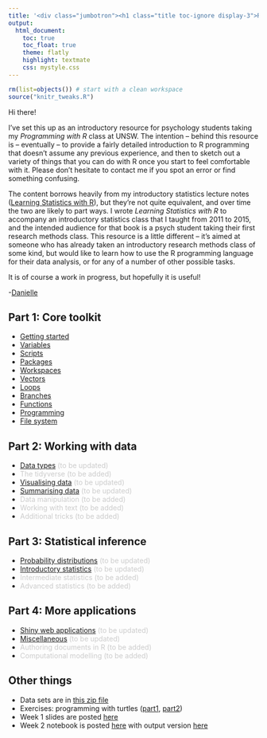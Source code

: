 ```yaml
---
title: '<div class="jumbotron"><h1 class="title toc-ignore display-3">R for Psychological Science</h1><p class="lead">An introductory resource</p></div>'
output:
  html_document:
    toc: true
    toc_float: true
    theme: flatly
    highlight: textmate
    css: mystyle.css
---
```


```r
rm(list=objects()) # start with a clean workspace
source("knitr_tweaks.R")
```

Hi there!

I've set this up as an introductory resource for psychology students taking my *Programming with R* class at UNSW. The intention -- behind this resource is -- eventually -- to provide a fairly detailed introduction to R programming that doesn't assume any previous experience, and then to sketch out a variety of things that you can do with R once you start to feel comfortable with it. Please don't hesitate to contact me if you spot an error or find something confusing.

The content borrows heavily from my introductory statistics lecture notes ([Learning Statistics with R](https://compcogscisydney.org/learning-statistics-with-r/)), but they're not quite equivalent, and over time the two are likely to part ways. I wrote *Learning Statistics with R* to accompany an introductory statistics class that I taught from 2011 to 2015, and the intended audience for that book is a psych student taking their first research methods class. This resource is a little different -- it's aimed at someone who has already taken an introductory research methods class of some kind, but would like to learn how to use the R programming language for their data analysis, or for any of a number of other possible tasks. 

It is of course a work in progress, but hopefully it is useful!

-[Danielle](d.navarro@unsw.edu.au)

## Part 1: Core toolkit

- [Getting started](./getting-started.html)
- [Variables](./variables.html)
- [Scripts](./scripts.html)
- [Packages](./packages.html)
- [Workspaces](./workspaces.html)
- [Vectors](./vectors.html)
- [Loops](./loops.html) 
- [Branches](./branches.html)
- [Functions](./functions.html)
- [Programming](./programming.html)
- [File system](./file-system.html)

## Part 2: Working with data

- [Data types](./xx-data-types.html) <span style="color:#cccccc">(to be updated)</span>
- <span style="color:#cccccc">The tidyverse (to be added)</span>
- [Visualising data](./xx-visualising-data.html)  <span style="color:#cccccc">(to be updated)</span><!-- add ggplot -->
- [Summarising data](./xx-summarising-data.html) <span style="color:#cccccc">(to be updated)</span><!-- skimr, group_by, summarise -->
- <span style="color:#cccccc">Data manipulation (to be added)</span> <!-- gather/spread, etc -->
- <span style="color:#cccccc">Working with text (to be added)</span>  <!-- stringr -->
- <span style="color:#cccccc">Additional tricks (to be added)</span>  <!-- dates -->

## Part 3: Statistical inference

- [Probability distributions](./xx-distributions.html) <span style="color:#cccccc">(to be updated)</span>
- [Introductory statistics](./xx-introductory-statistics.html) <span style="color:#cccccc">(to be updated)</span><!-- add Bayes factor -->
- <span style="color:#cccccc">Intermediate statistics (to be added)</span> 
- <span style="color:#cccccc">Advanced statistics (to be added)</span> 

## Part 4: More applications

- [Shiny web applications](./xx-shiny.html) <span style="color:#cccccc">(to be updated)</span>
- [Miscellaneous](./xx-miscellaneous.html) <span style="color:#cccccc">(to be updated)</span>
- <span style="color:#cccccc">Authoring documents in R (to be added)</span> <!-- markdown, blogdown, papaja -->
- <span style="color:#cccccc">Computational modelling (to be added)</span> <!-- Rescorla-Wagner, GCM -->

<!--
## Topics I want to add

- Cognitive modelling
- Basic text processing & regular expressions
- Fancier statistics
- Bayesian data analysis (rstanarm, shinystan, bayesfactor)
- RMarkdown, knitr & pandoc (& jupyter notebooks)
- Prettiness with [htmlwidgets](http://www.htmlwidgets.org/index.html)
- Archiving code with github, osf (& codeocean)
- Source code for this site: https://github.com/djnavarro/psyr


-->

## Other things

- Data sets are in [this zip file](./docs/data.zip)
- Exercises: programming with turtles ([part1](./docs/turtle1.html), [part2](./docs/turtle2.html))
- Week 1 slides are posted [here](./docs/overview.pdf)
- Week 2 notebook is posted [here](./docs/lesson2.nb.html) with output version [here](./docs/lesson2.html) 